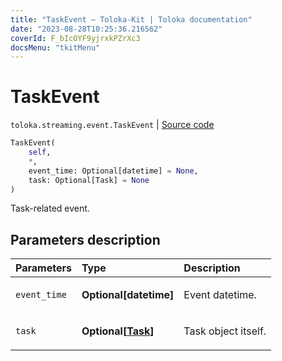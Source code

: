 ```yaml
---
title: "TaskEvent — Toloka-Kit | Toloka documentation"
date: "2023-08-28T10:25:36.216562"
coverId: F_bIcOYF9yjrxkPZrXc3
docsMenu: "tkitMenu"
---
```


# TaskEvent

`toloka.streaming.event.TaskEvent` | [Source code](https://github.com/Toloka/toloka-kit/blob/v1.2.1/src/streaming/event.py#L55)

```python
TaskEvent(
    self,
    *,
    event_time: Optional[datetime] = None,
    task: Optional[Task] = None
)
```

Task-related event.

## Parameters description

| Parameters | Type | Description |
| :----------| :----| :-----------|
`event_time`|**Optional\[datetime\]**|<p>Event datetime.</p>
`task`|**Optional\[[Task](/docs/toloka-kit/reference/toloka.client.task.Task)\]**|<p>Task object itself.</p>